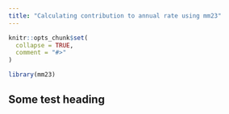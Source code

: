 ```yaml
---
title: "Calculating contribution to annual rate using mm23"
---
```


```r
knitr::opts_chunk$set(
  collapse = TRUE,
  comment = "#>"
)
```

```r
library(mm23)
```


## Some test heading
